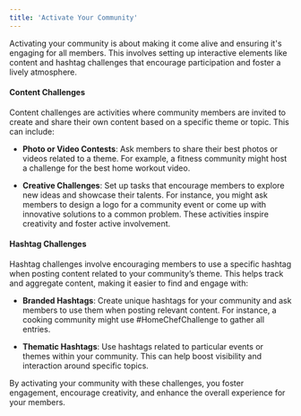 ```yaml
---
title: 'Activate Your Community'
---
```


Activating your community is about making it come alive and ensuring it's engaging for all members. This involves setting up interactive elements like content and hashtag challenges that encourage participation and foster a lively atmosphere.

#### Content Challenges

Content challenges are activities where community members are invited to create and share their own content based on a specific theme or topic. This can include:

-   **Photo or Video Contests**: Ask members to share their best photos or videos related to a theme. For example, a fitness community might host a challenge for the best home workout video.
    
-   **Creative Challenges**: Set up tasks that encourage members to explore new ideas and showcase their talents. For instance, you might ask members to design a logo for a community event or come up with innovative solutions to a common problem. These activities inspire creativity and foster active involvement.

#### Hashtag Challenges

Hashtag challenges involve encouraging members to use a specific hashtag when posting content related to your community’s theme. This helps track and aggregate content, making it easier to find and engage with:

-   **Branded Hashtags**: Create unique hashtags for your community and ask members to use them when posting relevant content. For instance, a cooking community might use #HomeChefChallenge to gather all entries.
    
-   **Thematic Hashtags**: Use hashtags related to particular events or themes within your community. This can help boost visibility and interaction around specific topics.  


By activating your community with these challenges, you foster engagement, encourage creativity, and enhance the overall experience for your members.
